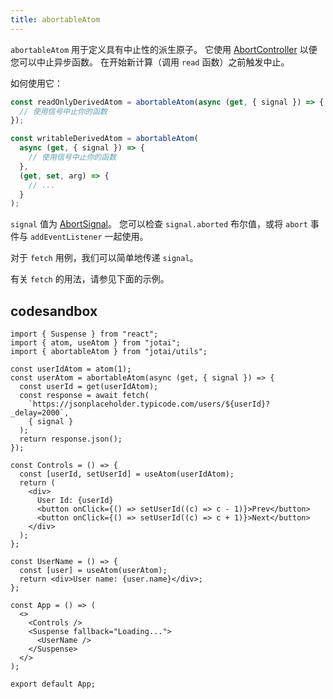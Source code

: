 ```yaml
---
title: abortableAtom
---
```


`abortableAtom` 用于定义具有中止性的派生原子。
它使用 [AbortController](https://developer.mozilla.org/en-US/docs/Web/API/AbortController) 以便您可以中止异步函数。
在开始新计算（调用 `read` 函数）之前触发中止。

如何使用它：

```ts
const readOnlyDerivedAtom = abortableAtom(async (get, { signal }) => {
  // 使用信号中止你的函数
});

const writableDerivedAtom = abortableAtom(
  async (get, { signal }) => {
    // 使用信号中止你的函数
  },
  (get, set, arg) => {
    // ...
  }
);
```

`signal` 值为 [AbortSignal](https://developer.mozilla.org/en-US/docs/Web/API/AbortSignal)。
您可以检查 `signal.aborted` 布尔值，或将 `abort` 事件与 `addEventListener` 一起使用。

对于 `fetch` 用例，我们可以简单地传递 `signal`。

有关 `fetch` 的用法，请参见下面的示例。

## codesandbox

<CodeSandbox id="h1c9go" />

```tsx
import { Suspense } from "react";
import { atom, useAtom } from "jotai";
import { abortableAtom } from "jotai/utils";

const userIdAtom = atom(1);
const userAtom = abortableAtom(async (get, { signal }) => {
  const userId = get(userIdAtom);
  const response = await fetch(
    `https://jsonplaceholder.typicode.com/users/${userId}?_delay=2000`,
    { signal }
  );
  return response.json();
});

const Controls = () => {
  const [userId, setUserId] = useAtom(userIdAtom);
  return (
    <div>
      User Id: {userId}
      <button onClick={() => setUserId((c) => c - 1)}>Prev</button>
      <button onClick={() => setUserId((c) => c + 1)}>Next</button>
    </div>
  );
};

const UserName = () => {
  const [user] = useAtom(userAtom);
  return <div>User name: {user.name}</div>;
};

const App = () => (
  <>
    <Controls />
    <Suspense fallback="Loading...">
      <UserName />
    </Suspense>
  </>
);

export default App;
```
